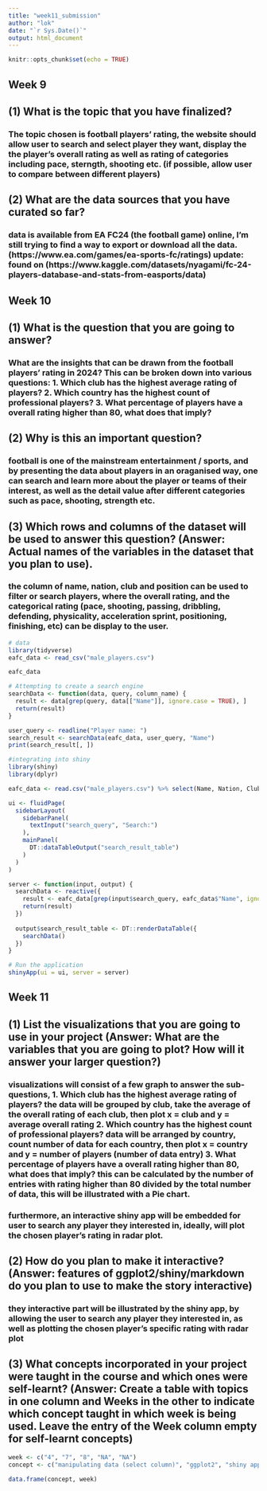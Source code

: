 ```yaml
---
title: "week11_submission"
author: "lok"
date: "`r Sys.Date()`"
output: html_document
---
```


```r
knitr::opts_chunk$set(echo = TRUE)
```
## Week 9

## (1) What is the topic that you have finalized?

### The topic chosen is football players' rating, the website should allow user to search and select player they want, display the the player's overall rating as well as rating of categories including pace, sterngth, shooting etc. (if possible, allow user to compare between different players)



## (2) What are the data sources that you have curated so far?

### data is available from EA FC24 (the football game) online, I'm still trying to find a way to export or download all the data. (https://www.ea.com/games/ea-sports-fc/ratings) update: found on (https://www.kaggle.com/datasets/nyagami/fc-24-players-database-and-stats-from-easports/data)

## Week 10

## (1) What is the question that you are going to answer? 
### What are the insights that can be drawn from the football players' rating in 2024? This can be broken down into various questions: 1. Which club has the highest average rating of players? 2. Which country has the highest count of professional players? 3. What percentage of players have a overall rating higher than 80, what does that imply? 

## (2) Why is this an important question? 
### football is one of the mainstream entertainment / sports, and by presenting the data about players in an oraganised way, one can search and learn more about the player or teams of their interest, as well as the detail value after different categories such as pace, shooting, strength etc.

## (3) Which rows and columns of the dataset will be used to answer this question? (Answer: Actual names of the variables in the dataset that you plan to use).
### the column of name, nation, club and position can be used to filter or search players, where the overall rating, and the categorical rating (pace, shooting, passing, dribbling, defending, physicality, acceleration sprint, positioning, finishing, etc) can be display to the user.

```r
# data
library(tidyverse)
eafc_data <- read_csv("male_players.csv")

eafc_data

```

```r
# Attempting to create a search engine
searchData <- function(data, query, column_name) {
  result <- data[grep(query, data[["Name"]], ignore.case = TRUE), ]
  return(result)
}

user_query <- readline("Player name: ")
search_result <- searchData(eafc_data, user_query, "Name")
print(search_result[, ])
```

```r
#integrating into shiny
library(shiny)
library(dplyr)

eafc_data <- read.csv("male_players.csv") %>% select(Name, Nation, Club, Position, Overall, Pace, Shooting, Passing, Dribbling, Defending, Physicality)

ui <- fluidPage(
  sidebarLayout(
    sidebarPanel(
      textInput("search_query", "Search:")
    ),
    mainPanel(
      DT::dataTableOutput("search_result_table")
    )
  )
)

server <- function(input, output) {
  searchData <- reactive({
    result <- eafc_data[grep(input$search_query, eafc_data$"Name", ignore.case = TRUE), ]
    return(result)
  })
  
  output$search_result_table <- DT::renderDataTable({
    searchData()
  })
}

# Run the application 
shinyApp(ui = ui, server = server)
```
## Week 11

## (1)  List the visualizations that you are going to use in your project (Answer: What are the variables that you are going to plot? How will it answer your larger question?)
### visualizations will consist of a few graph to answer the sub-questions, 1. Which club has the highest average rating of players? the data will be grouped by club, take the average of the overall rating of each club, then plot x = club and y = average overall rating 2. Which country has the highest count of professional players? data will be arranged by country, count number of data for each country, then plot x = country and y = number of players (number of data entry) 3. What percentage of players have a overall rating higher than 80, what does that imply? this can be calculated by the number of entries with rating higher than 80 divided by the total number of data, this will be illustrated with a Pie chart.
### furthermore, an interactive shiny app will be embedded for user to search any player they interested in, ideally, will plot the chosen player's rating in radar plot.

## (2) How do you plan to make it interactive? (Answer: features of ggplot2/shiny/markdown do you plan to use to make the story interactive)
### they interactive part will be illustrated by the shiny app, by allowing the user to search any player they interested in, as well as plotting the chosen player's specific rating with radar plot

## (3) What concepts incorporated in your project were taught in the course and which ones were self-learnt? (Answer: Create a table with topics in one column and Weeks in the other to indicate which concept taught in which week is being used. Leave the entry of the Week column empty for self-learnt concepts)
```r
week <- c("4", "7", "8", "NA", "NA")
concept <- c("manipulating data (select column)", "ggplot2", "shiny app", "radar plot", "building search engine")

data.frame(concept, week)
```